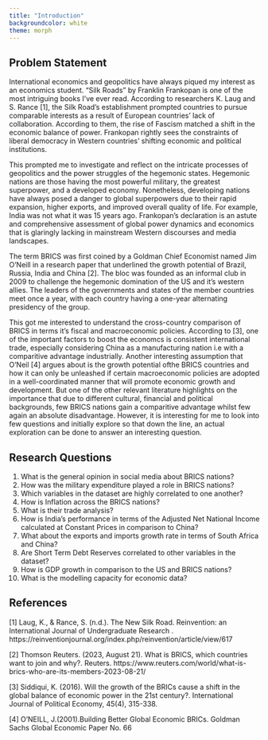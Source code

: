 ```yaml
---
title: "Introduction"
backgroundcolor: white
theme: morph
---
```


## Problem Statement 

International economics and geopolitics have always piqued my interest as an economics student. "Silk Roads" by Franklin Frankopan is one of the most intriguing books I've ever read. According to researchers K. Laug and S. Rance [1], the Silk Road's establishment prompted countries to pursue comparable interests as a result of European countries' lack of collaboration. According to them, the rise of Fascism matched a shift in the economic balance of power. Frankopan rightly sees the constraints of liberal democracy in Western countries' shifting economic and political institutions. 

This prompted me to investigate and reflect on the intricate processes of geopolitics and the power struggles of the hegemonic states. Hegemonic nations are those having the most powerful military, the greatest superpower, and a developed economy. Nonetheless, developing nations have always posed a danger to global superpowers due to their rapid expansion, higher exports, and improved overall quality of life. For example, India was not what it was 15 years ago. Frankopan's declaration is an astute and comprehensive assessment of global power dynamics and economics that is glaringly lacking in mainstream Western discourses and media landscapes.

The term BRICS was first coined by a Goldman Chief Economist named Jim O'Neill in a research paper that underlined the growth potential of Brazil, Russia, India and China [2]. The bloc was founded as an informal club in 2009 to challenge the hegemonic domination of the US and it's western allies. The leaders of the governments and states of the member countries meet once a year, with each country having a one-year alternating presidency of the group.

This got me interested to understand the cross-country comparison of BRICS in terms it's fiscal and macroeconomic policies. According to [3], one of the important factors to boost the economcs is consistent international trade, especially considering China as a manufacturing nation i.e with a comparitive advantage industrially. Another interesting assumption that O’Neil [4] argues about is the growth potential ofthe BRICS countries and how it can only be unleashed if certain macroeconomic policies are adopted in a well-coordinated manner that will promote economic  growth  and development. But one of the other relevant literature highlights on the importance that due to different cultural, financial and political backgrounds, few BRICS nations gain a comparitive advantage whilst few again an absolute disadvantage. However, it is interesting for me to look into few questions and initially explore so that down the line, an actual exploration can be done to answer an interesting question.

## Research Questions

1. What is the general opinion in social media about BRICS nations?
2. How was the military expenditure played a role in BRICS nations?
3. Which variables in the dataset are highly correlated to one another?
4. How is Inflation across the BRICS nations?
5. What is their trade analysis?
6. How is India's performance in terms of the Adjusted Net National Income calculated at Constant Prices in comparison to China?
7. What about the exports and imports growth rate in terms of South Africa and China?
8. Are Short Term Debt Reserves correlated to other variables in the dataset?
9. How is GDP growth in comparison to the US and BRICS nations?
10. What is the modelling capacity for economic data?

## References

[1] Laug, K., &amp; Rance, S. (n.d.). The New Silk Road. Reinvention: an International Journal of Undergraduate Research . https://reinventionjournal.org/index.php/reinvention/article/view/617 

[2] Thomson Reuters. (2023, August 21). What is BRICS, which countries want to join and why?. Reuters. https://www.reuters.com/world/what-is-brics-who-are-its-members-2023-08-21/ 

[3] Siddiqui, K. (2016). Will the growth of the BRICs cause a shift in the global balance of economic power in the 21st century?. International Journal of Political Economy, 45(4), 315-338.

[4] O’NEILL, J.(2001).Building  Better  Global  Economic  BRICs.  Goldman  Sachs  Global  Economic  Paper  No.                66


